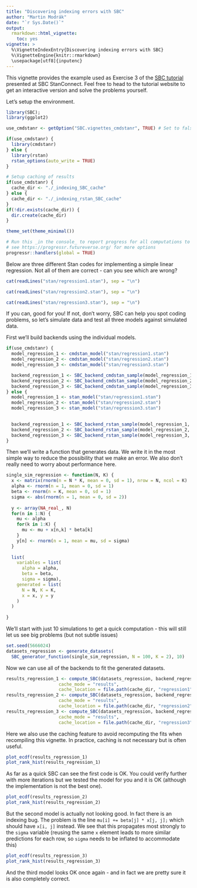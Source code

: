 ```yaml
---
title: "Discovering indexing errors with SBC"
author: "Martin Modrák"
date: "`r Sys.Date()`"
output: 
  rmarkdown::html_vignette:
    toc: yes
vignette: >
  %\VignetteIndexEntry{Discovering indexing errors with SBC}
  %\VignetteEngine{knitr::rmarkdown}
  \usepackage[utf8]{inputenc}
---
```


This vignette provides the example used as Exercise 3 of the [SBC tutorial](https://www.martinmodrak.cz/post/2021-sbc_tutorial/)
presented at SBC StanConnect. Feel free to head to the tutorial website to get an interactive version and solve the problems yourself.

Let's setup the environment.

```r
library(SBC); 
library(ggplot2)

use_cmdstanr <- getOption("SBC.vignettes_cmdstanr", TRUE) # Set to false to use rstan instead

if(use_cmdstanr) {
  library(cmdstanr)
} else {
  library(rstan)
  rstan_options(auto_write = TRUE)
}

# Setup caching of results
if(use_cmdstanr) {
  cache_dir <- "./_indexing_SBC_cache"
} else {
  cache_dir <- "./_indexing_rstan_SBC_cache"
}
if(!dir.exists(cache_dir)) {
  dir.create(cache_dir)
}

theme_set(theme_minimal())
```

```r
# Run this _in the console_ to report progress for all computations to report progress for all computations
# see https://progressr.futureverse.org/ for more options
progressr::handlers(global = TRUE)
```


Below are three different Stan codes for implementing a simple linear regression. Not all of them are correct - can you see which are wrong?

```r
cat(readLines("stan/regression1.stan"), sep = "\n")
```


```r
cat(readLines("stan/regression2.stan"), sep = "\n")
```

```r
cat(readLines("stan/regression3.stan"), sep = "\n")
```


If you can, good for you! If not, don't worry, SBC can help you spot coding problems, so let's simulate
data and test all three models against simulated data.


First we'll build backends using the individual models. 

```r
if(use_cmdstanr) {
  model_regression_1 <- cmdstan_model("stan/regression1.stan")
  model_regression_2 <- cmdstan_model("stan/regression2.stan")
  model_regression_3 <- cmdstan_model("stan/regression3.stan")

  backend_regression_1 <- SBC_backend_cmdstan_sample(model_regression_1, iter_warmup = 400, iter_sampling = 500)
  backend_regression_2 <- SBC_backend_cmdstan_sample(model_regression_2, iter_warmup = 400, iter_sampling = 500)
  backend_regression_3 <- SBC_backend_cmdstan_sample(model_regression_3, iter_warmup = 400, iter_sampling = 500)
} else {
  model_regression_1 <- stan_model("stan/regression1.stan")
  model_regression_2 <- stan_model("stan/regression2.stan")
  model_regression_3 <- stan_model("stan/regression3.stan")

  
  backend_regression_1 <- SBC_backend_rstan_sample(model_regression_1, iter = 900, warmup = 400)
  backend_regression_2 <- SBC_backend_rstan_sample(model_regression_2, iter = 900, warmup = 400)
  backend_regression_3 <- SBC_backend_rstan_sample(model_regression_3, iter = 900, warmup = 400)
}

```

Then we'll write a function that generates data. We write it in the most simple
way to reduce the possibility that we make an error. We also don't really need to
worry about performance here.

```r

single_sim_regression <- function(N, K) {
  x <- matrix(rnorm(n = N * K, mean = 0, sd = 1), nrow = N, ncol = K)
  alpha <- rnorm(n = 1, mean = 0, sd = 1)
  beta <- rnorm(n = K, mean = 0, sd = 1)
  sigma <- abs(rnorm(n = 1, mean = 0, sd = 2))
  
  y <- array(NA_real_, N)
  for(n in 1:N) {
    mu <- alpha
    for(k in 1:K) {
      mu <- mu + x[n,k] * beta[k]
    }
    y[n] <- rnorm(n = 1, mean = mu, sd = sigma) 
  }
  
  list(
    variables = list(
      alpha = alpha,
      beta = beta,
      sigma = sigma),
    generated = list(
      N = N, K = K,
      x = x, y = y
    )
  )
  
}
```

We'll start with just 10 simulations to get a quick computation - this will still
let us see big problems (but not subtle issues)

```r
set.seed(5666024)
datasets_regression <- generate_datasets(
  SBC_generator_function(single_sim_regression, N = 100, K = 2), 10)
```


Now we can use all of the backends to fit the generated datasets.

```r
results_regression_1 <- compute_SBC(datasets_regression, backend_regression_1, 
                    cache_mode = "results", 
                    cache_location = file.path(cache_dir, "regression1"))
results_regression_2 <- compute_SBC(datasets_regression, backend_regression_2, 
                    cache_mode = "results", 
                    cache_location = file.path(cache_dir, "regression2"))
results_regression_3 <- compute_SBC(datasets_regression, backend_regression_3, 
                    cache_mode = "results", 
                    cache_location = file.path(cache_dir, "regression3"))
```

Here we also use the caching feature to avoid recomputing the fits when recompiling this vignette. 
In practice, caching is not necessary but is often useful.

```r
plot_ecdf(results_regression_1)
plot_rank_hist(results_regression_1)

```

As far as a quick SBC can see the first code is OK. You could verify further with more iterations
but we tested the model for you and it is OK (although the implementation is not the best one).


```r
plot_ecdf(results_regression_2)
plot_rank_hist(results_regression_2)

```

But the second model is actually not looking good.  In fact there is an indexing bug. The problem is the line
`mu[i] += beta[j] * x[j, j];` which should have `x[i, j]` instead. We see that this 
propagates most strongly to the `sigma` variable (reusing the same `x` element leads to more similar predictions for each row, so `sigma` needs to be inflated to accommodate this)


```r
plot_ecdf(results_regression_3)
plot_rank_hist(results_regression_3)
```


And the third model looks OK once again - and in fact we are pretty sure it is also completely correct.
